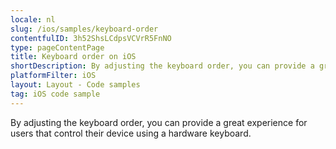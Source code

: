 ```yaml
---
locale: nl
slug: /ios/samples/keyboard-order
contentfulID: 3h52ShsLCdpsVCVrR5FnNO
type: pageContentPage
title: Keyboard order on iOS
shortDescription: By adjusting the keyboard order, you can provide a great experience for users that control their device using a hardware keyboard.
platformFilter: iOS
layout: Layout - Code samples
tag: iOS code sample
---
```


By adjusting the keyboard order, you can provide a great experience for users that control their device using a hardware keyboard.

<CodeSample id="keyboard-order" locale="nl" platform="ios"/>